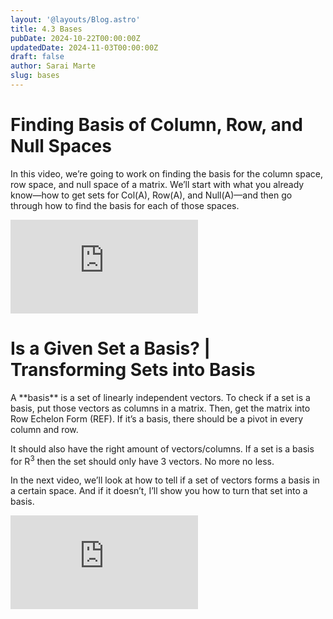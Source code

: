 ```yaml
---
layout: '@layouts/Blog.astro'
title: 4.3 Bases
pubDate: 2024-10-22T00:00:00Z 
updatedDate: 2024-11-03T00:00:00Z 
draft: false
author: Sarai Marte
slug: bases
---
```


# Finding Basis of Column, Row, and Null Spaces 

In this video, we’re going to work on finding the basis for the column space, row space, and null space of a matrix. We’ll start with what you already know—how to get sets for Col(A), Row(A), and Null(A)—and then go through how to find the basis for each of those spaces.

<iframe src="https://www.youtube.com/embed/-BD2IePCcng?si=BrhkHLRYsFg_9zSl" title="YouTube video player" frameborder="0" allow="accelerometer; autoplay; clipboard-write; encrypted-media; gyroscope; picture-in-picture; web-share" referrerpolicy="strict-origin-when-cross-origin" allowfullscreen></iframe>

# Is a Given Set a Basis? | Transforming Sets into Basis

<Rulebox>
A **basis** is a set of linearly independent vectors. To check if a set is a basis, put those vectors as columns in a matrix. Then, get the matrix into Row Echelon Form (REF). If it’s a basis, there should be a pivot in every column and row.

It should also have the right amount of vectors/columns. If a set is a basis for R<sup>3</sup> then the set should only have 3 vectors. No more no less. 
</Rulebox>

In the next video, we’ll look at how to tell if a set of vectors forms a basis in a certain space. And if it doesn’t, I’ll show you how to turn that set into a basis.

<iframe src="https://www.youtube.com/embed/gByYhDqbSHo?si=1J1P9F_p2MidjXRl" title="YouTube video player" frameborder="0" allow="accelerometer; autoplay; clipboard-write; encrypted-media; gyroscope; picture-in-picture; web-share" referrerpolicy="strict-origin-when-cross-origin" allowfullscreen></iframe>
























